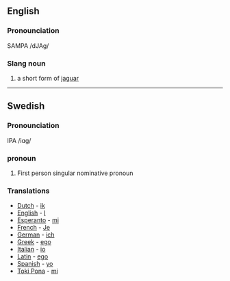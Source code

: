 ==English==
===Pronounciation===
SAMPA /dJAg/

===Slang noun===
#a short form of [[jaguar]]

----

==Swedish==

===Pronounciation===
IPA /iɑg/
===pronoun===
#First person singular nominative pronoun

===Translations===
*[[Dutch]] - [[ik]]
*[[English]] - [[I]]
*[[Esperanto]] - [[mi]]
*[[French]] - [[Je]]
*[[German]] - [[ich]]
*[[Greek]] - [[ego]]
*[[Italian]] - [[io]]
*[[Latin]] - [[ego]]
*[[Spanish]] - [[yo]]
*[[Toki Pona]] - [[mi]]